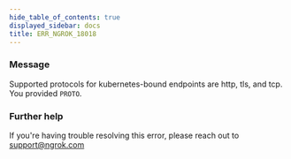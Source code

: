```yaml
---
hide_table_of_contents: true
displayed_sidebar: docs
title: ERR_NGROK_18018
---
```




### Message

Supported protocols for kubernetes-bound endpoints are http, tls, and tcp. You provided `PROTO`.

<ErrorDetails error="err_ngrok_18018" />

### Further help

If you're having trouble resolving this error, please reach out to [support@ngrok.com](mailto:support@ngrok.com?subject=Help%20with%20ERR_NGROK_18018)
